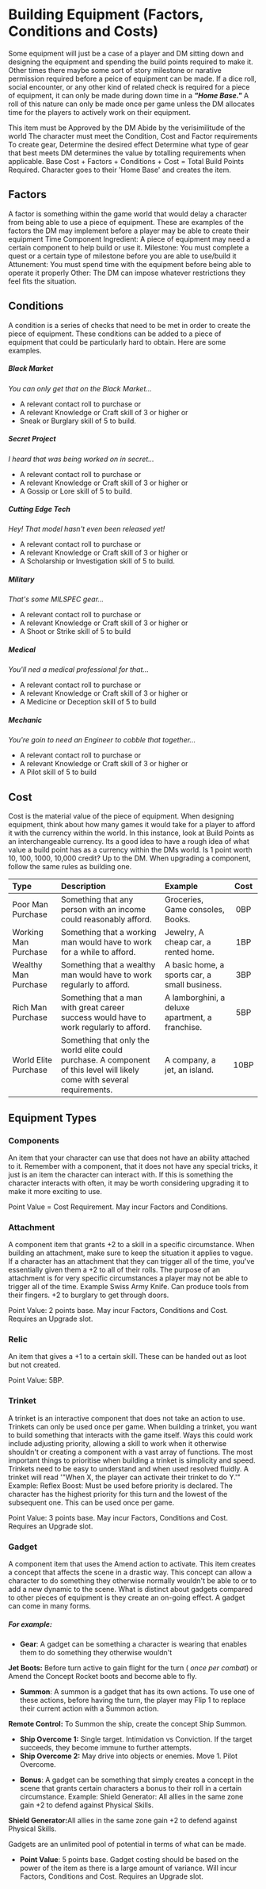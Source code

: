 
# Building Equipment (Factors, Conditions and Costs)

Some equipment will just be a case of a player and DM sitting down and designing the equipment and spending the build points required to make it. Other times there maybe some sort of story milestone or narative permission required before a peice of equipment can be made. If a dice roll, social encounter, or any other kind of related check is required for a piece of equipment, it can only be made during down time in a **_"Home Base."_** A roll of this nature can only be made once per game unless the DM allocates time for the players to actively work on their equipment.

This item must be
Approved by the DM
Abide by the verisimilitude of the world
The character must meet the Condition, Cost and Factor requirements
To create gear,
Determine the desired effect
Determine what type of gear that best meets
DM determines the value by totalling requirements when applicable. Base Cost + Factors + Conditions + Cost = Total Build Points Required.
Character goes to their 'Home Base' and creates the item.

## Factors

A factor is something within the game world that would delay a character from being able to use a piece of equipment. These are examples of the factors the DM may implement before a player may be able to create their equipment
Time
Component Ingredient: A piece of equipment may need a certain component to help build or use it.
Milestone: You must complete a quest or a certain type of milestone before you are able to use/build it
Attunement: You must spend time with the equipment before being able to operate it properly
Other: The DM can impose whatever restrictions they feel fits the situation.

## Conditions

A condition is a series of checks that need to be met in order to create the piece of equipment. These conditions can be added to a piece of equipment that could be particularly hard to obtain. Here are some examples.

##### Black Market

_You can only get that on the Black Market..._

-   A relevant contact roll to purchase or
-   A relevant Knowledge or Craft skill of 3 or higher or
-   Sneak or Burglary skill of 5 to build.

##### Secret Project

_I heard that was being worked on in secret..._

-   A relevant contact roll to purchase or
-   A relevant Knowledge or Craft skill of 3 or higher or
-   A Gossip or Lore skill of 5 to build.

##### Cutting Edge Tech

_Hey! That model hasn't even been released yet!_

-   A relevant contact roll to purchase or
-   A relevant Knowledge or Craft skill of 3 or higher or
-   A Scholarship or Investigation skill of 5 to build.

##### Military

_That's some MILSPEC gear..._

-   A relevant contact roll to purchase or
-   A relevant Knowledge or Craft skill of 3 or higher or
-   A Shoot or Strike skill of 5 to build

##### Medical

_You'll ned a medical professional for that..._

-   A relevant contact roll to purchase or
-   A relevant Knowledge or Craft skill of 3 or higher or
-   A Medicine or Deception skill of 5 to build

##### Mechanic

_You're goin to need an Engineer to cobble that together..._

-   A relevant contact roll to purchase or
-   A relevant Knowledge or Craft skill of 3 or higher or
-   A Pilot skill of 5 to build

## Cost

Cost is the material value of the piece of equipment. When designing equipment, think about how many games it would take for a player to afford it with the currency within the world. In this instance, look at Build Points as an interchangeable currency. Its a good idea to have a rough idea of what value a build point has as a currency within the DMs world. Is 1 point worth 10, 100, 1000, 10,000 credit? Up to the DM. When upgrading a component, follow the same rules as building one. <br />

| Type                 | Description                                                                                                               | Example                                         | Cost |
| :------------------- | :------------------------------------------------------------------------------------------------------------------------ | :---------------------------------------------- | :--: |
| Poor Man Purchase    | Something that any person with an income could reasonably afford.                                                         | Groceries, Game consoles, Books.                | 0BP  |
| Working Man Purchase | Something that a working man would have to work for a while to afford.                                                    | Jewelry, A cheap car, a rented home.            | 1BP  |
| Wealthy Man Purchase | Something that a wealthy man would have to work regularly to afford.                                                      | A basic home, a sports car, a small business.   | 3BP  |
| Rich Man Purchase    | Something that a man with great career success would have to work regularly to afford.                                    | A lamborghini, a deluxe apartment, a franchise. | 5BP  |
| World Elite Purchase | Something that only the world elite could purchase. A component of this level will likely come with several requirements. | A company, a jet, an island.                    | 10BP |

## Equipment Types

### Components

An item that your character can use that does not have an ability attached to it. Remember with a component, that it does not have any special tricks, it just is an item the character can interact with. If this is something the character interacts with often, it may be worth considering upgrading it to make it more exciting to use.

Point Value = Cost Requirement. May incur Factors and Conditions.

### Attachment

A component item that grants +2 to a skill in a specific circumstance.
When building an attachment, make sure to keep the situation it applies to vague. If a character has an attachment that they can trigger all of the time, you've essentially given them a +2 to all of their rolls. The purpose of an attachment is for very specific circumstances a player may not be able to trigger all of the time.
Example Swiss Army Knife. Can produce tools from their fingers. +2 to burglary to get through doors.

Point Value: 2 points base. May incur Factors, Conditions and Cost. Requires an Upgrade slot.

### Relic

An item that gives a +1 to a certain skill. These can be handed out as loot but not created.

Point Value: 5BP.

### Trinket

A trinket is an interactive component that does not take an action to use. Trinkets can only be used once per game. When building a trinket, you want to build something that interacts with the game itself. Ways this could work include adjusting priority, allowing a skill to work when it otherwise shouldn't or creating a component with a vast array of functions. The most important things to prioritise when building a trinket is simplicity and speed. Trinkets need to be easy to understand and when used resolved fluidly. A trinket will read '"When X, the player can activate their trinket to do Y.'"
Example: Reflex Boost: Must be used before priority is declared. The character has the highest priority for this turn and the lowest of the subsequent one. This can be used once per game.

Point Value: 3 points base. May incur Factors, Conditions and Cost. Requires an Upgrade slot.

### Gadget

A component item that uses the Amend action to activate. This item creates a concept that affects the scene in a drastic way. This concept can allow a character to do something they otherwise normally wouldn't be able to or to add a new dynamic to the scene. What is distinct about gadgets compared to other pieces of equipment is they create an on-going effect. A gadget can come in many forms.

##### For example:

-   **Gear**: A gadget can be something a character is wearing that enables them to do something they otherwise wouldn't

<Callout emoji="🚀🥾" heading="Rocket Boots" color="pink.900">
    <strong>Jet Boots:</strong> Before turn active to gain flight for the turn (
    <em>once per combat</em>) or Amend the Concept Rocket boots and become able
    to fly.
</Callout>

-   **Summon**: A summon is a gadget that has its own actions. To use one of these actions, before having the turn, the player may Flip 1 to replace their current action with a Summon action.

<Callout emoji="🕹️🚀" heading="Ship Summon" color="pink.900">
    <strong>Remote Control:</strong> To Summon the ship, create the concept Ship
    Summon. <br />
    <ul>
        <li>
            <strong>Ship Overcome 1:</strong> Single target. Intimidation vs
            Conviction. If the target succeeds, they become immune to further
            attempts.
        </li>
        <li>
            <strong>Ship Overcome 2:</strong> May drive into objects or enemies.
            Move 1. Pilot Overcome.
        </li>
    </ul>
</Callout>

-   **Bonus**: A gadget can be something that simply creates a concept in the scene that grants certain characters a bonus to their roll in a certain circumstance.
    Example: Shield Generator: All allies in the same zone gain +2 to defend against Physical Skills.

<Callout emoji="🛡️🔋" heading="Shield Generator" color="pink.900">
    <strong>Shield Generator:</strong>All allies in the same zone gain +2 to
    defend against Physical Skills.
</Callout>

Gadgets are an unlimited pool of potential in terms of what can be made.

-   **Point Value**: 5 points base. Gadget costing should be based on the power of the item as there is a large amount of variance. Will incur Factors, Conditions and Cost. Requires an Upgrade slot.
